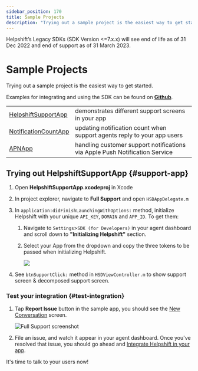 ```yaml
---
sidebar_position: 170
title: Sample Projects
description: "Trying out a sample project is the easiest way to get started."
---
```





<Admonition type="danger" title="Important">

Helpshift’s Legacy SDKs (SDK Version <=7.x.x) will see end of life as of 31 Dec 2022 and end of support as of 31 March 2023.

</Admonition>


# Sample Projects

<Intro>

Trying out a sample project is the easiest way to get started.


</Intro>

Examples for integrating and using the SDK can be found on
**[Github](https://github.com/helpshift/helpshift-ios-sdk-examples)**.

<div className="compact  text-sm">


| | |
|--|--|
|[HelpshiftSupportApp](https://github.com/helpshift/helpshift-ios-sdk-examples/tree/master/HelpshiftSupportApp)| demonstrates different support screens in your app|
|[NotificationCountApp](https://github.com/helpshift/helpshift-ios-sdk-examples/tree/master/NotificationCountApp)| updating notification count when support agents reply to your app users|
|[APNApp](https://github.com/helpshift/helpshift-ios-sdk-examples/tree/master/APNApp)| handling customer support notifications via Apple Push Notification Service|
</div>

## Trying out HelpshiftSupportApp {#support-app}

1. Open **HelpshiftSupportApp.xcodeproj** in Xcode

1. In project explorer, navigate to **Full Support** and open `HSDAppDelegate.m`

1. In `application:didFinishLaunchingWithOptions:` method, initialize Helpshift with your unique `API_KEY`, `DOMAIN` and `APP_ID`. To get them:

    1. Navigate to `Settings`>`SDK (for Developers)` in your agent dashboard and scroll down to **"Initializing Helpshift"** section.

    1. Select your App from the dropdown and copy the three tokens to be passed when initializing Helpshift.

        <Image src="/static/books/common/settings-integration.png"  width="major" /> 

1. See `btnSupportClick:` method in `HSDViewController.m` to show support screen & decomposed support screen.


### Test your integration {#test-integration}

1. Tap **Report Issue** button in the sample app, you should see the [New Conversation](/ios/support-tools#conversation-view) screen.

    ![Full Support screenshot](/static/books/ios/sample-screenshot.png)

1. File an issue, and watch it appear in your agent dashboard. Once you've resolved that issue, you should go ahead and [Integrate Helpshift in your app](/ios/getting-started/).

It's time to talk to your users now!
